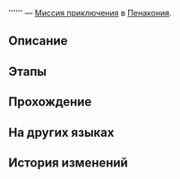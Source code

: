 {{Дополнить|Диалоги.}}
{{Миссия Инфобокс
|id              = 4040329
|Название        = 
|Изображение     = Миссия Освоения .png
|Тип             = Миссия приключения
|События         = 
|Глава           = 
|Условия         = Завершена [[Миссия Освоения]] ''[[Долгий день уходит в ночь]]''
|Персонажи       = Первопроходец
|СтартЛокация    = Отель «Грёзы» (реальность)
|Мир             = Пенакония
|Локации         = Отель «Грёзы» (реальность)
|Предыдущая      = 
|Следующая       = 
|Награды         = Aideen Tokens*3
}}
'''''' — [[Миссия приключения]] в [[Пенакония]].

==Описание==
{{Описание|<!--официальное описание из Перекрёстка судеб-->}}

==Этапы==


==Прохождение==
{{Дополнить}}


{{Диалог Конец}}

==На других языках==
{{На других языках
|en   = 
|zhs  = 
|zht  = 
|ja   = 
|ko   = 
|es   = 
|fr   = 
|ru   = 
|th   = 
|vi   = 
|de   = 
|id   = 
|pt   = 
}}

==История изменений==
{{История изменений|2.7}}
